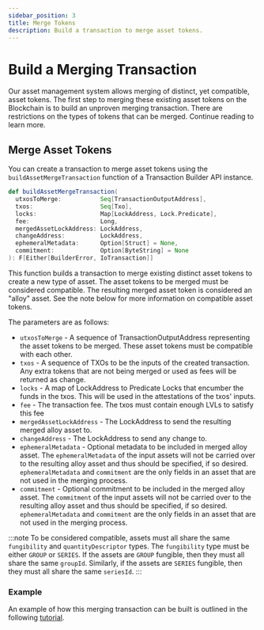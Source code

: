 ```yaml
---
sidebar_position: 3
title: Merge Tokens
description: Build a transaction to merge asset tokens.
---
```




# Build a Merging Transaction

Our asset management system allows merging of distinct, yet compatible, asset tokens. The first step to merging these
existing asset tokens on the Blockchain is to build an unproven merging transaction. There are restrictions on the
types of tokens that can be merged. Continue reading to learn more.

<RevealedLock/>

## Merge Asset Tokens

You can create a transaction to merge asset tokens using
the <ScaladocLink path="co/topl/brambl/builders/TransactionBuilderApi.html#buildAssetMergeTransaction(Seq[TransactionOutputAddress],Seq[Txo],Map[LockAddress,Predicate],Long,LockAddress,LockAddress,Option[Struct],Option[ByteString]):F[Either[BuilderError,IoTransaction]]"><code>buildAssetMergeTransaction</code></ScaladocLink>
function of a Transaction Builder API instance.

```scala
def buildAssetMergeTransaction(
  utxosToMerge:           Seq[TransactionOutputAddress],
  txos:                   Seq[Txo],
  locks:                  Map[LockAddress, Lock.Predicate],
  fee:                    Long,
  mergedAssetLockAddress: LockAddress,
  changeAddress:          LockAddress,
  ephemeralMetadata:      Option[Struct] = None,
  commitment:             Option[ByteString] = None
): F[Either[BuilderError, IoTransaction]]
```

This function builds a transaction to merge existing distinct asset tokens to create a new type of asset. The asset
tokens to be merged must be considered compatible. The resulting merged asset token is considered an "alloy" asset. See
the note below for more information on compatible asset tokens.


The parameters are as follows:
- `utxosToMerge` - A sequence of TransactionOutputAddress representing the asset tokens to be merged. These asset tokens must be compatible with each other.
- `txos` - A sequence of TXOs to be the inputs of the created transaction. Any extra tokens that are not being merged or used as fees will be returned as change.
- `locks` - A map of LockAddress to Predicate Locks that encumber the funds in the txos. This will be used in the attestations of the txos' inputs.
- `fee` - The transaction fee. The txos must contain enough LVLs to satisfy this fee
- `mergedAssetLockAddress` - The LockAddress to send the resulting merged alloy asset to.
- `changeAddress` - The LockAddress to send any change to.
- `ephemeralMetadata` - Optional metadata to be included in merged alloy asset. The `ephemeralMetadata` of the input
assets will not be carried over to the resulting alloy asset and thus should be specified, if so desired. `ephemeralMetadata` and `commitment`
are the only fields in an asset that are not used in the merging process.
- `commitment` - Optional commitment to be included in the merged alloy asset. The `commitment` of the input assets will
not be carried over to the resulting alloy asset and thus should be specified, if so desired. `ephemeralMetadata` and `commitment`
are the only fields in an asset that are not used in the merging process.

:::note
To be considered compatible, assets must all share the same `fungibility` and `quantityDescriptor` types. The `fungibility`
type must be either `GROUP` or `SERIES`. If the assets are `GROUP` fungible, then they must all share the same `groupId`.
Similarly, if the assets are `SERIES` fungible, then they must all share the same `seriesId`.
:::

<TxReturn tokenType="new alloy asset tokens" />

### Example

An example of how this merging transaction can be built is outlined in the following [tutorial](../../tutorials/tutorials/merge-asset#step-3-merge-asset-tokens).
